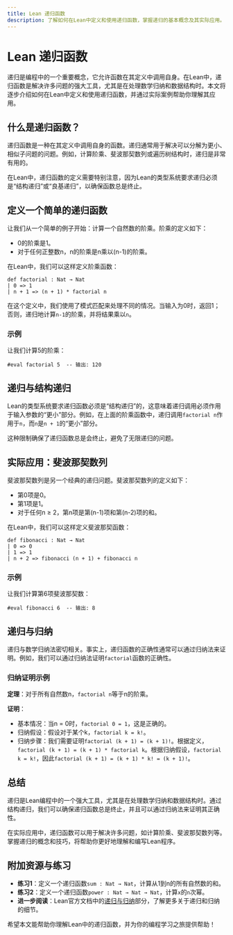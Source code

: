 ```yaml
---
title: Lean 递归函数
description: 了解如何在Lean中定义和使用递归函数，掌握递归的基本概念及其实际应用。
---
```


# Lean 递归函数

递归是编程中的一个重要概念，它允许函数在其定义中调用自身。在Lean中，递归函数是解决许多问题的强大工具，尤其是在处理数学归纳和数据结构时。本文将逐步介绍如何在Lean中定义和使用递归函数，并通过实际案例帮助你理解其应用。

## 什么是递归函数？

递归函数是一种在其定义中调用自身的函数。递归通常用于解决可以分解为更小、相似子问题的问题。例如，计算阶乘、斐波那契数列或遍历树结构时，递归是非常有用的。

在Lean中，递归函数的定义需要特别注意，因为Lean的类型系统要求递归必须是“结构递归”或“良基递归”，以确保函数总是终止。

## 定义一个简单的递归函数

让我们从一个简单的例子开始：计算一个自然数的阶乘。阶乘的定义如下：

- 0的阶乘是1。
- 对于任何正整数n，n的阶乘是n乘以(n-1)的阶乘。

在Lean中，我们可以这样定义阶乘函数：

```lean
def factorial : Nat → Nat
| 0 => 1
| n + 1 => (n + 1) * factorial n
```

在这个定义中，我们使用了模式匹配来处理不同的情况。当输入为0时，返回1；否则，递归地计算`n-1`的阶乘，并将结果乘以`n`。

### 示例

让我们计算5的阶乘：

```lean
#eval factorial 5  -- 输出: 120
```

## 递归与结构递归

Lean的类型系统要求递归函数必须是“结构递归”的，这意味着递归调用必须作用于输入参数的“更小”部分。例如，在上面的阶乘函数中，递归调用`factorial n`作用于`n`，而`n`是`n + 1`的“更小”部分。

这种限制确保了递归函数总是会终止，避免了无限递归的问题。

## 实际应用：斐波那契数列

斐波那契数列是另一个经典的递归问题。斐波那契数列的定义如下：

- 第0项是0。
- 第1项是1。
- 对于任何n ≥ 2，第n项是第(n-1)项和第(n-2)项的和。

在Lean中，我们可以这样定义斐波那契函数：

```lean
def fibonacci : Nat → Nat
| 0 => 0
| 1 => 1
| n + 2 => fibonacci (n + 1) + fibonacci n
```

### 示例

让我们计算第6项斐波那契数：

```lean
#eval fibonacci 6  -- 输出: 8
```

## 递归与归纳

递归与数学归纳法密切相关。事实上，递归函数的正确性通常可以通过归纳法来证明。例如，我们可以通过归纳法证明`factorial`函数的正确性。

### 归纳证明示例

**定理**：对于所有自然数n，`factorial n`等于n的阶乘。

**证明**：
- 基本情况：当n = 0时，`factorial 0 = 1`，这是正确的。
- 归纳假设：假设对于某个k，`factorial k = k!`。
- 归纳步骤：我们需要证明`factorial (k + 1) = (k + 1)!`。根据定义，`factorial (k + 1) = (k + 1) * factorial k`。根据归纳假设，`factorial k = k!`，因此`factorial (k + 1) = (k + 1) * k! = (k + 1)!`。

## 总结

递归是Lean编程中的一个强大工具，尤其是在处理数学归纳和数据结构时。通过结构递归，我们可以确保递归函数总是终止，并且可以通过归纳法来证明其正确性。

在实际应用中，递归函数可以用于解决许多问题，如计算阶乘、斐波那契数列等。掌握递归的概念和技巧，将帮助你更好地理解和编写Lean程序。

## 附加资源与练习

- **练习1**：定义一个递归函数`sum : Nat → Nat`，计算从1到n的所有自然数的和。
- **练习2**：定义一个递归函数`power : Nat → Nat → Nat`，计算`x`的`n`次幂。
- **进一步阅读**：Lean官方文档中的[递归与归纳](https://leanprover.github.io/)部分，了解更多关于递归和归纳的细节。

希望本文能帮助你理解Lean中的递归函数，并为你的编程学习之旅提供帮助！